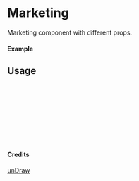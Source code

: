 
<Meta of={Marketing} title="unDraw/Marketing" />

# Marketing

Marketing component with different props.

#### Example

<Canvas of={Marketing.Primary} />

## Usage

```ts
import { Marketing } from "yadl-ui";

const Example = () => {
  return (
      <Marketing />
  );
};

export default Example;
```

#### Credits
[unDraw](https://undraw.co/illustrations)
